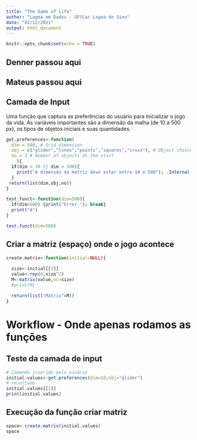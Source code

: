 ```yaml
---
title: "The Game of Life"
author: "Lagoa em Dados - UFSCar Lagoa do Sino"
date: "02/12/2021"
output: html_document
---
```


```r
knitr::opts_chunk$set(echo = TRUE)
```
## Denner passou aqui
## Mateus passou aqui
## Camada de Input 

Uma função que captura as preferências do usuário para inicializar o jogo da vida. As variáveis importantes são a dimensão da malha (de 10 a 500 $px$), os tipos de objetos iniciais e suas quantidades. 

```R
get.preferences<-function(
  dim = 500, # Grid dimension
  obj = c("glider","lines","points","squares","cruxx"), # Object choice for initialization
  no = 3 # Number of objects at the start
    ){ 
  if(dim < 10 || dim > 500){
    print("A dimensão da matriz deve estar entre 10 e 500"); .Internal(.invokeRestart(list(NULL, NULL), NULL))
  }
 return(list(dim,obj,no))
}
```


```R
test.funct<-function(dim=500){
  if(dim>500) {print("Error."); break}
  print("A")
}

test.funct(dim=500)
```
## Criar a matriz (espaço) onde o jogo acontece

```R
create.matrix<-function(initial=NULL){
  
  size<-initial[[1]]
  value<-rep(0,size^2)
  M<-matrix(value,nc=size)
  #print(M)

  return(list("Matrix"=M))
}
```

# Workflow - Onde apenas rodamos as funções 

## Teste da camada de input

```R
# Comando inserido pelo usuário
initial.values<-get.preferences(dim=10,obj="glider")
# resultado
initial.values[[1]]
print(initial.values)
```

## Execução da função criar matriz

```R
space<-create.matrix(initial.values)
space
``` 
